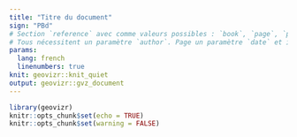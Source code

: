 ```yaml
---
title: "Titre du document"
sign: "PBd"
# Section `reference` avec comme valeurs possibles : `book`, `page`, `press`, `article` ou `interview`.
# Tous nécessitent un paramètre `author`. Page un paramètre `date` et interview un paramètre `interviewer`.
params:
  lang: french
  linenumbers: true
knit: geovizr::knit_quiet
output: geovizr::gvz_document
---
```


```r
library(geovizr)
knitr::opts_chunk$set(echo = TRUE)
knitr::opts_chunk$set(warning = FALSE)
```

